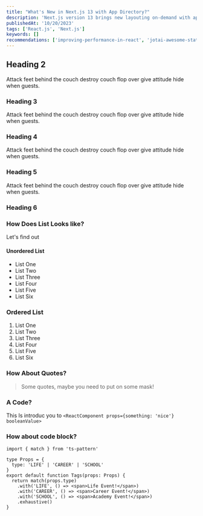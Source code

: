 ```yaml
---
title: "What's New in Next.js 13 with App Directory?"
description: 'Next.js version 13 brings new layouting on-demand with app directory'
publishedAt: '10/20/2023'
tags: ['React.js', 'Next.js']
keywords: []
recommendations: ['improving-performance-in-react', 'jotai-awesome-state-manager']
---
```


## Heading 2

Attack feet behind the couch destroy couch flop over give attitude hide when guests.

### Heading 3

Attack feet behind the couch destroy couch flop over give attitude hide when guests.

### Heading 4

Attack feet behind the couch destroy couch flop over give attitude hide when guests.

### Heading 5

Attack feet behind the couch destroy couch flop over give attitude hide when guests.

### Heading 6

### How Does List Looks like?

Let's find out

#### Unordered List

- List One
- List Two
- List Three
- List Four
- List Five
- List Six

### Ordered List

1. List One
2. List Two
3. List Three
4. List Four
5. List Five
6. List Six

### How About Quotes?

> Some quotes, maybe you need to put on some mask!

### A Code?

This Is introduc you to `<ReactComponent props={something: 'nice'} booleanValue>`

### How about code block?

```tsx
import { match } from 'ts-pattern'

type Props = {
  type: 'LIFE' | 'CAREER' | 'SCHOOL'
}
export default function Tags(props: Props) {
  return match(props.type)
    .with('LIFE', () => <span>Life Event!</span>)
    .with('CAREER', () => <span>Career Event!</span>)
    .with('SCHOOL', () => <span>Academy Event!</span>)
    .exhaustive()
}
```
